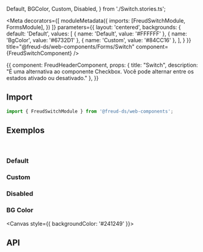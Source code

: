   Default,
  BGColor,
  Custom,
  Disabled,
} from './Switch.stories.ts';

<Meta
  decorators={[
    moduleMetadata({
      imports: [FreudSwitchModule, FormsModule],
    })
  ]}
  parameters={{
    layout: 'centered',
    backgrounds: {
      default: 'Default',
      values: [
        { name: 'Default', value: '#FFFFFF' },
        { name: 'BgColor', value: '#6732D1' },
        { name: 'Custom', value: '#84CC16' },
      ],
    }
  }}
title="@freud-ds/web-components/Forms/Switch" component={FreudSwitchComponent} />

<Story name="Storyname-hidden">
  {{
    component: FreudHeaderComponent,
    props: {
      title: "Switch",
      description: "É uma alternativa ao componente Checkbox. Você pode alternar entre os estados ativado ou desativado."
    },
  }}
</Story>

## <a id="importing"></a>Import

```ts
import { FreudSwitchModule } from '@freud-ds/web-components';
```

## <a id="exemplos"></a>Exemplos
<br />

### Default
<Canvas>
  <Story story={Default}/>
</Canvas>

### Custom
<Canvas>
  <Story story={Custom}/>
</Canvas>

### Disabled
<Canvas>
  <Story story={Disabled}/>
</Canvas>

### BG Color
<Canvas style={{ backgroundColor: '#241249' }}>
  <Story story={BGColor}/>
</Canvas>


## <a id="api"></a>API

<ArgsTable of={FreudSwitchComponent} />

